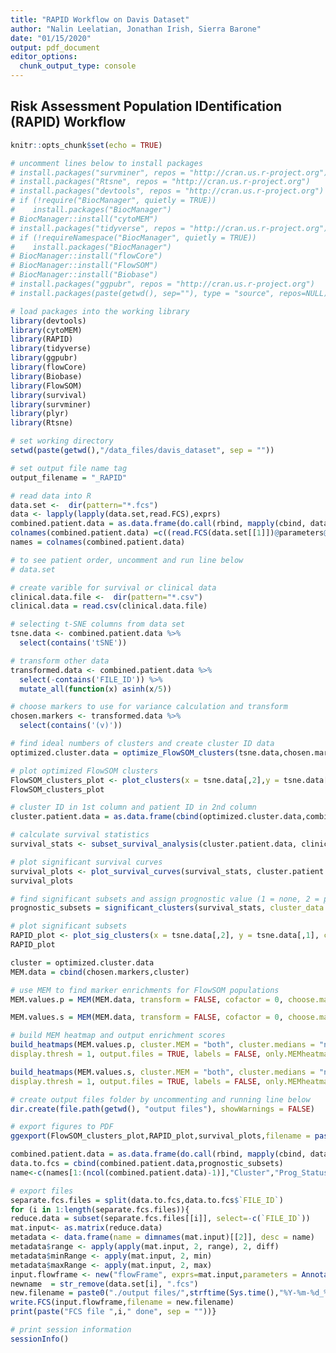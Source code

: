 ```yaml
---
title: "RAPID Workflow on Davis Dataset"
author: "Nalin Leelatian, Jonathan Irish, Sierra Barone"
date: "01/15/2020"
output: pdf_document
editor_options: 
  chunk_output_type: console
---
```


## Risk Assessment Population IDentification (RAPID) Workflow

```r
knitr::opts_chunk$set(echo = TRUE)

# uncomment lines below to install packages
# install.packages("survminer", repos = "http://cran.us.r-project.org")
# install.packages("Rtsne", repos = "http://cran.us.r-project.org")
# install.packages("devtools", repos = "http://cran.us.r-project.org")
# if (!require("BiocManager", quietly = TRUE))
#    install.packages("BiocManager")
# BiocManager::install("cytoMEM")
# install.packages("tidyverse", repos = "http://cran.us.r-project.org")
# if (!requireNamespace("BiocManager", quietly = TRUE))
#    install.packages("BiocManager")
# BiocManager::install("flowCore")
# BiocManager::install("FlowSOM")
# BiocManager::install("Biobase")
# install.packages("ggpubr", repos = "http://cran.us.r-project.org")
# install.packages(paste(getwd(), sep=""), type = "source", repos=NULL)

# load packages into the working library
library(devtools)
library(cytoMEM)
library(RAPID)
library(tidyverse)
library(ggpubr)
library(flowCore)
library(Biobase)
library(FlowSOM)
library(survival)
library(survminer)
library(plyr)
library(Rtsne)

# set working directory 
setwd(paste(getwd(),"/data_files/davis_dataset", sep = ""))

# set output file name tag 
output_filename = "_RAPID"

# read data into R
data.set <-  dir(pattern="*.fcs")
data <- lapply(lapply(data.set,read.FCS),exprs)
combined.patient.data = as.data.frame(do.call(rbind, mapply(cbind, data, "FILE_ID"= c(1:length(data)), SIMPLIFY=F)))
colnames(combined.patient.data) =c((read.FCS(data.set[[1]])@parameters@data[["desc"]]),"FILE_ID")
names = colnames(combined.patient.data)

# to see patient order, uncomment and run line below
# data.set

# create varible for survival or clinical data
clinical.data.file <-  dir(pattern="*.csv")
clinical.data = read.csv(clinical.data.file)
``` 

```r
# selecting t-SNE columns from data set
tsne.data <- combined.patient.data %>%
  select(contains('tSNE'))

# transform other data 
transformed.data <- combined.patient.data %>%
  select(-contains('FILE_ID')) %>%
  mutate_all(function(x) asinh(x/5))

# choose markers to use for variance calculation and transform
chosen.markers <- transformed.data %>%
  select(contains('(v)'))
```

```r
# find ideal numbers of clusters and create cluster ID data
optimized.cluster.data = optimize_FlowSOM_clusters(tsne.data,chosen.markers, N = 50, seed = 38)

# plot optimized FlowSOM clusters
FlowSOM_clusters_plot <- plot_clusters(x = tsne.data[,2],y = tsne.data[,1], optimized.cluster.data,xlab ="t-SNE 2",ylab = "t-SNE 1",legendtitle = "FlowSOM Cluster",title = "t-SNE with FlowSOM Clusters")
FlowSOM_clusters_plot
```

```r
# cluster ID in 1st column and patient ID in 2nd column
cluster.patient.data = as.data.frame(cbind(optimized.cluster.data,combined.patient.data$`FILE_ID`))

# calculate survival statistics
survival_stats <- subset_survival_analysis(cluster.patient.data, clinical.data, clinical_col = 2, status_col = 3)

# plot significant survival curves
survival_plots <- plot_survival_curves(survival_stats, cluster.patient.data, clinical.data, clinical_col = 2, status_col = 3)
survival_plots

# find significant subsets and assign prognostic value (1 = none, 2 = positive prog., 3 = negative prog.)
prognostic_subsets = significant_clusters(survival_stats, cluster_data = optimized.cluster.data)

# plot significant subsets
RAPID_plot <- plot_sig_clusters(x = tsne.data[,2], y = tsne.data[,1], clusters = optimized.cluster.data, survival_stats,xlab ="t-SNE 2",ylab = "t-SNE 1",legendtitle = "Prognostic Subsets",title = "t-SNE with Prognostic Populations")
RAPID_plot
```


```r
cluster = optimized.cluster.data
MEM.data = cbind(chosen.markers,cluster)

# use MEM to find marker enrichments for FlowSOM populations
MEM.values.p = MEM(MEM.data, transform = FALSE, cofactor = 0, choose.markers = FALSE, markers = "1,3:4,6:10,12:13,15:16,18:23,25:27,30:31",choose.ref = FALSE, zero.ref = FALSE, rename.markers = FALSE, new.marker.names = "CD45,CD19,CD22,tIKAROS,CD79b,CD20,CD34,CD179a,CD123,IGMi,CD10,CD179b,CD24,TSLPR,CD127,RAG1,TDT,PAX5,CD43,CD38,CD58,HLA-DR,IGMs",file.is.clust = FALSE, add.fileID = FALSE, IQR.thresh = NULL)

MEM.values.s = MEM(MEM.data, transform = FALSE, cofactor = 0, choose.markers = FALSE, markers = "2,5,11,14,17,24,28:29,32",choose.ref = FALSE, zero.ref = FALSE, rename.markers = FALSE, new.marker.names = "p-PLCg,p-4EBP1,p-STAT5,p-IKAROS,p-AKT,p-Syk,p-S6,p-ERK,p-CREB",file.is.clust = FALSE, add.fileID = FALSE, IQR.thresh = NULL)

# build MEM heatmap and output enrichment scores
build_heatmaps(MEM.values.p, cluster.MEM = "both", cluster.medians = "none", 
display.thresh = 1, output.files = TRUE, labels = FALSE, only.MEMheatmap = FALSE)

build_heatmaps(MEM.values.s, cluster.MEM = "both", cluster.medians = "none", 
display.thresh = 1, output.files = TRUE, labels = FALSE, only.MEMheatmap = FALSE)
```

```r
# create output files folder by uncommenting and running line below 
dir.create(file.path(getwd(), "output files"), showWarnings = FALSE)

# export figures to PDF
ggexport(FlowSOM_clusters_plot,RAPID_plot,survival_plots,filename = paste("./output files/",strftime(Sys.time(),"%Y-%m-%d_%H%M%S"),output_filename,".pdf",sep=""), width = 7.2, height = 5.4)

combined.patient.data = as.data.frame(do.call(rbind, mapply(cbind, data, "FILE_ID"= c(1:length(data)), SIMPLIFY=F)))
data.to.fcs = cbind(combined.patient.data,prognostic_subsets)
name<-c(names[1:(ncol(combined.patient.data)-1)],"Cluster","Prog_Status")

# export files 
separate.fcs.files = split(data.to.fcs,data.to.fcs$`FILE_ID`)
for (i in 1:length(separate.fcs.files)){
reduce.data = subset(separate.fcs.files[[i]], select=-c(`FILE_ID`))
mat.input<- as.matrix(reduce.data)
metadata <- data.frame(name = dimnames(mat.input)[[2]], desc = name)
metadata$range <- apply(apply(mat.input, 2, range), 2, diff)
metadata$minRange <- apply(mat.input, 2, min)
metadata$maxRange <- apply(mat.input, 2, max)
input.flowframe <- new("flowFrame", exprs=mat.input,parameters = AnnotatedDataFrame(metadata))  
newname  = str_remove(data.set[i], ".fcs")
new.filename = paste0("./output files/",strftime(Sys.time(),"%Y-%m-%d_%H%M%S"),"_",newname,"_RAPID.fcs",sep="")
write.FCS(input.flowframe,filename = new.filename)
print(paste("FCS file ",i," done", sep = ""))}

# print session information
sessionInfo()
```


